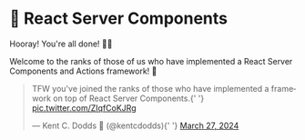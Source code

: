 # 🤹 React Server Components

Hooray! You're all done! 👏👏

Welcome to the ranks of those of us who have implemented a React Server
Components and Actions framework! 🎉

<blockquote class="twitter-tweet">
	<p lang="en" dir="ltr">
		TFW you&#39;ve joined the ranks of those who have implemented a framework on
		top of React Server Components.{' '}
		<a href="https://t.co/ZIqfCoKJRg">pic.twitter.com/ZIqfCoKJRg</a>
	</p>
	&mdash; Kent C. Dodds 🌌 (@kentcdodds){' '}
	<a href="https://twitter.com/kentcdodds/status/1773047467413495876?ref_src=twsrc%5Etfw">
		March 27, 2024
	</a>
</blockquote> <script
	async
	src="https://platform.twitter.com/widgets.js"
	charset="utf-8"
></script>
